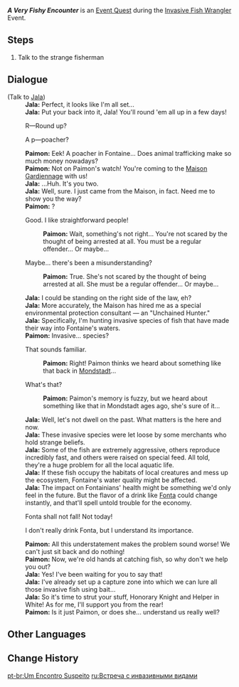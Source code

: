 {{Quest Infobox
|id            = 70046
|image         = Event Quest A Very Fishy Encounter.png
|type          = World
|event_name    = Invasive Fish Wrangler
|requirement   = 
|characters    = Jala; Paimon; Traveler
|startLocation = [[Fort Charybdis Ruins]], [[Fontaine]]
|region        = Fontaine
|area          = Morte Region
|subarea       = Fort Charybdis Ruins
|next          = An Invasion on Hold
|rewards       = Mora*10,000;Adventurer's Experience*4
|otherRewards  = 
* Unlocks the [[Invasive Fish Wrangler]] Event.
}}
'''''A Very Fishy Encounter''''' is an [[Event Quest]] during the [[Invasive Fish Wrangler]] Event.

==Steps==
# Talk to the strange fisherman

==Dialogue==
{{Quest Description|In waters south of [[Lumidouce Harbor]], you encounter a rather peculiar individual who calls herself an "Unchained Hunter." She's currently in the midst of doing everything she can to contain an impending ecological crisis...}}
{{Dialogue Start}}
;(Talk to [[Jala]])
:'''Jala:''' Perfect, it looks like I'm all set...
:'''Jala:''' Put your back into it, Jala! You'll round 'em all up in a few days!
:{{DIcon}} R&mdash;Round up?
:{{DIcon}} A p&mdash;poacher?
:'''Paimon:''' Eek! A poacher in Fontaine... Does animal trafficking make so much money nowadays?
:'''Paimon:''' Not on Paimon's watch! You're coming to the [[Maison Gardiennage]] with us!
:'''Jala:''' ...Huh. It's you two.
:'''Jala:''' Well, sure. I just came from the Maison, in fact. Need me to show you the way?
:'''Paimon:''' ?
:{{DIcon}} Good. I like straightforward people!
::'''Paimon:''' Wait, something's not right... You're not scared by the thought of being arrested at all. You must be a regular offender... Or maybe...
:{{DIcon}} Maybe... there's been a misunderstanding?
::'''Paimon:''' True. She's not scared by the thought of being arrested at all. She must be a regular offender... Or maybe...
:'''Jala:''' I could be standing on the right side of the law, eh?
:'''Jala:''' More accurately, the Maison has hired me as a special environmental protection consultant &mdash; an "Unchained Hunter."
:'''Jala:''' Specifically, I'm hunting invasive species of fish that have made their way into Fontaine's waters.
:'''Paimon:''' Invasive... species?
:{{DIcon}} That sounds familiar.
::'''Paimon:''' Right! Paimon thinks we heard about something like that back in [[Mondstadt]]...
:{{DIcon}} What's that?
::'''Paimon:''' Paimon's memory is fuzzy, but we heard about something like that in Mondstadt ages ago, she's sure of it...
:'''Jala:''' Well, let's not dwell on the past. What matters is the here and now.
:'''Jala:''' These invasive species were let loose by some merchants who hold strange beliefs.
:'''Jala:''' Some of the fish are extremely aggressive, others reproduce incredibly fast, and others were raised on special feed. All told, they're a huge problem for all the local aquatic life.
:'''Jala:''' If these fish occupy the habitats of local creatures and mess up the ecosystem, Fontaine's water quality might be affected.
:'''Jala:''' The impact on Fontainians' health might be something we'd only feel in the future. But the flavor of a drink like [[Fonta]] could change instantly, and that'll spell untold trouble for the economy.
:{{DIcon}} Fonta shall not fall! Not today!
:{{DIcon}} I don't really drink Fonta, but I understand its importance.
:'''Paimon:''' All this understatement makes the problem sound worse! We can't just sit back and do nothing!
:'''Paimon:''' Now, we're old hands at catching fish, so why don't we help you out?
:'''Jala:''' Yes! I've been waiting for you to say that!
:'''Jala:''' I've already set up a capture zone into which we can lure all those invasive fish using bait...
:'''Jala:''' So it's time to strut your stuff, Honorary Knight and Helper in White! As for me, I'll support you from the rear!
:'''Paimon:''' Is it just Paimon, or does she... understand us really well?
{{Dialogue End}}

==Other Languages==
{{Other Languages
|en       = A Very Fishy Encounter
|zhs      = 再遇异域鱼鱼？
|zhs_rm   = 
|zht      = 再遇異域魚魚？
|zht_rm   = 
|zh_tl    = 
|ja       = 外来魚との再会？
|ja_rm    = Gairaigyo to no Saikai?
|ja_tl    = A Reunion with Invasive Fish?
|ko       = 또 만난 생태계 교란종?
|ko_tl    = 
|es       = ¿Otro encuentro con peces extraños?
|es_tl    = Another Encounter With Strange Fish?
|fr       = Encore des poissons bizarres ?
|fr_tl    = More Bizarre Fish?
|ru       = Встреча с инвазивными видами
|ru_tl    = 
|th       = เจอปลาต่างถิ่นอีกแล้ว?
|th_rm    = 
|th_tl    = 
|vi       = Gặp Lại Cá Lạ Ở Đất Khách?
|vi_tl    = 
|de       = Ein fischiges Aufeinandertreffen
|de_tl    = 
|id       = Pertemuan yang Bau Amis
|id_tl    = A Fishy-Smelling Encounter
|pt       = Um Encontro Suspeito
|pt_tl    = 
|tr       = Çok Şüpheli Bir Karşılaşma
|tr_tl    = 
|it       = Un incontro sospetto
|it_tl    = 
}}

==Change History==
{{Change History|5.4}}

[[pt-br:Um Encontro Suspeito]]
[[ru:Встреча с инвазивными видами]]